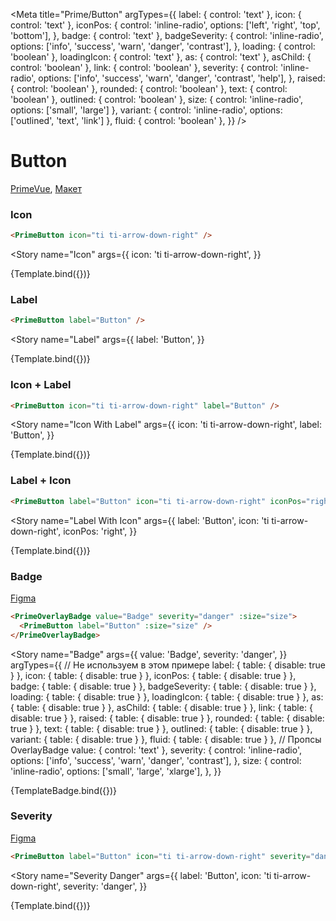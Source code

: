 

<Meta
  title="Prime/Button"
  argTypes={{
    label: { control: 'text' },
    icon: { control: 'text' },
    iconPos: {
      control: 'inline-radio',
      options: ['left', 'right', 'top', 'bottom'],
    },
    badge: { control: 'text' },
    badgeSeverity: {
      control: 'inline-radio',
      options: ['info', 'success', 'warn', 'danger', 'contrast'],
    },
    loading: { control: 'boolean' },
    loadingIcon: { control: 'text' },
    as: { control: 'text' },
    asChild: { control: 'boolean' },
    link: { control: 'boolean' },
    severity: {
      control: 'inline-radio',
      options: ['info', 'success', 'warn', 'danger', 'contrast', 'help'],
    },
    raised: { control: 'boolean' },
    rounded: { control: 'boolean' },
    text: { control: 'boolean' },
    outlined: { control: 'boolean' },
    size: { control: 'inline-radio', options: ['small', 'large'] },
    variant: { control: 'inline-radio', options: ['outlined', 'text', 'link'] },
    fluid: { control: 'boolean' },
  }}
/>

# Button

[PrimeVue](https://primevue.org/button), [Макет](<https://www.figma.com/design/4TYeki0MDLhfPGJstbIicf/UI-kit-PrimeFace-(DS)?node-id=480-4174&node-type=section&t=l2VZW0ubKEcDpw1W-0>)

### Icon

```html dark
<PrimeButton icon="ti ti-arrow-down-right" />
```

<Story
  name="Icon"
  args={{
    icon: 'ti ti-arrow-down-right',
  }}
>
  {Template.bind({})}
</Story>

### Label

```html dark
<PrimeButton label="Button" />
```

<Story
  name="Label"
  args={{
    label: 'Button',
  }}
>
  {Template.bind({})}
</Story>

### Icon + Label

```html dark
<PrimeButton icon="ti ti-arrow-down-right" label="Button" />
```

<Story
  name="Icon With Label"
  args={{
    icon: 'ti ti-arrow-down-right',
    label: 'Button',
  }}
>
  {Template.bind({})}
</Story>

### Label + Icon

```html dark
<PrimeButton label="Button" icon="ti ti-arrow-down-right" iconPos="right" />
```

<Story
  name="Label With Icon"
  args={{
    label: 'Button',
    icon: 'ti ti-arrow-down-right',
    iconPos: 'right',
  }}
>
  {Template.bind({})}
</Story>

### Badge

[Figma](<https://www.figma.com/design/4TYeki0MDLhfPGJstbIicf/UI-kit-PrimeFace-(DS)?node-id=489-4069&node-type=section&t=96Rf4vdhhmN5WlPT-0>)

```html dark
<PrimeOverlayBadge value="Badge" severity="danger" :size="size">
  <PrimeButton label="Button" :size="size" />
</PrimeOverlayBadge>
```

<Story
  name="Badge"
  args={{
    value: 'Badge',
    severity: 'danger',
  }}
  argTypes={{
    // Не используем в этом примере
    label: { table: { disable: true } },
    icon: { table: { disable: true } },
    iconPos: { table: { disable: true } },
    badge: { table: { disable: true } },
    badgeSeverity: { table: { disable: true } },
    loading: { table: { disable: true } },
    loadingIcon: { table: { disable: true } },
    as: { table: { disable: true } },
    asChild: { table: { disable: true } },
    link: { table: { disable: true } },
    raised: { table: { disable: true } },
    rounded: { table: { disable: true } },
    text: { table: { disable: true } },
    outlined: { table: { disable: true } },
    variant: { table: { disable: true } },
    fluid: { table: { disable: true } },
    // Пропсы OverlayBadge
    value: { control: 'text' },
    severity: {
      control: 'inline-radio',
      options: ['info', 'success', 'warn', 'danger', 'contrast'],
    },
    size: {
      control: 'inline-radio',
      options: ['small', 'large', 'xlarge'],
    },
  }}
>
  {TemplateBadge.bind({})}
</Story>

### Severity

[Figma](<https://www.figma.com/design/4TYeki0MDLhfPGJstbIicf/UI-kit-PrimeFace-(DS)?node-id=489-4122&node-type=section&t=96Rf4vdhhmN5WlPT-0>)

```html dark
<PrimeButton label="Button" icon="ti ti-arrow-down-right" severity="danger" />
```

<Story
  name="Severity Danger"
  args={{
    label: 'Button',
    icon: 'ti ti-arrow-down-right',
    severity: 'danger',
  }}
>
  {Template.bind({})}
</Story>
